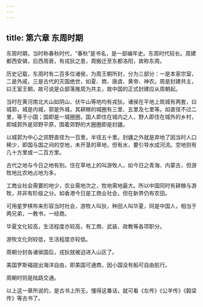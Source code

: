```yaml
---
---
---
```

title: 第六章 东周时期
---



东周时期，当时称春秋时代，“春秋”是书名，是一部编年史。东周时代较长。周建都西安镐，后西周衰，有戎狄之患，周搬迁至东都洛阳，故称东周。

历史记载，东周时有二百多位诸侯，为周王朝所封，分为三部分：一是本家宗室，二是外戚，三是古代的灭国绝世，如夏、商、唐虞、黄帝、神农。周是封建共主，曰王室王朝，故可说是众部落推周为共主，故中国的正式封建应从周朝起。

当时在黄河南北大山如阴山、伏牛山等地均有戎狄。诸侯在平地上筑城有两套，曰城郭，城是内城，郭是外城，其耕稼的城圈有三里、五里及七里等。如直径不过二里，等于小国；国即是一城圈圈，国人即住在城内之人，野人即住在城外的乡村，即城郭外是郊野平原，围着郊野的大圈圈即是封疆。

以城郭为中心之郊野直径为一百里，半径五十里。封疆之外就是弃地了因当时人口稀少，即国与国之间的空地，未开垦的草地，但有水，要引导水成河流。空地则有几十方里或一二百方里。

古代之地与今日之地有别。住在草地上的叫游牧人，如今日之青海、内蒙古，但游牧地比农地占地为多。

工商业社会需要的地少，农业需地次之，牧地需地最大。所以中国同时有耕稼与游牧，并非有阶级之分。如香港今日是工商业社会，但在新界仍有农田。

可用星罗棋布来形容当时社会，游牧人叫狄，种田人叫华夏，同是中国人，相当于两兄弟，一教书，一经商。

华夏文化较高，生活程度亦较高，有工商、武装、政教等各项职分。

游牧文化则较低，生活程度亦较低。

周朝分封各诸侯国后，戎狄就被迫进入山区了。

美国罗斯福提出海洋自由，即美国可通商，因小国没有船可自由航行。

周朝时则是陆路交通。

以上这一章所说的，是古书上所无，懂得这番话，就可看《左传》《公羊传》《穀梁传》等古书了。
